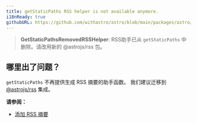 ```yaml
---
title: getStaticPaths RSS helper is not available anymore.
i18nReady: true
githubURL: https://github.com/withastro/astro/blob/main/packages/astro/src/core/errors/errors-data.ts
---
```


<DontEditWarning />


> **GetStaticPathsRemovedRSSHelper**: RSS助手已从 `getStaticPaths` 中删除。请改用新的 @astrojs/rss 包。

## 哪里出了问题？
`getStaticPaths` 不再提供生成 RSS 摘要的助手函数。 我们建议迁移到 [@astrojs/rss](/zh-cn/guides/rss/#设置-astrojsrss) 集成。

**请参阅：**
-  [添加 RSS 摘要](/zh-cn/guides/rss/)
